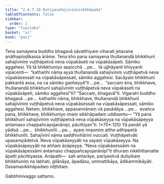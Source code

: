 ```yaml
---
title: "2.4.7.10 Dutiyasahajīvinīsikkhāpada"
tableOfContents: false
sidebar:
  order: 2
type: "tipitaka"
basket: "vi"
book: "paci"
---
```



<DynamicBreadcrumb />

<Division number="1115" book="paci">

<Paragraph number="3285" book="paci">
Tena samayena buddho bhagavā sāvatthiyaṃ viharati jetavane anāthapiṇḍikassa ārāme. Tena kho pana samayena thullanandā bhikkhunī sahajīviniṃ vuṭṭhāpetvā neva vūpakāseti na vūpakāsāpeti. Sāmiko aggahesi.
</Paragraph>

<Paragraph number="3286" book="paci">
Yā tā bhikkhuniyo appicchā …pe…  tā ujjhāyanti khiyyanti vipācenti—  “kathañhi nāma ayyā thullanandā sahajīviniṃ vuṭṭhāpetvā neva vūpakāsessati na vūpakāsāpessati, sāmiko aggahesi. Sacāyaṃ bhikkhunī pakkantā assa, na ca sāmiko gaṇheyyā”ti …pe…  “saccaṃ kira, bhikkhave, thullanandā bhikkhunī sahajīviniṃ vuṭṭhāpetvā neva vūpakāseti na vūpakāsāpeti, sāmiko aggahesī”ti? “Saccaṃ, bhagavā”ti. Vigarahi buddho bhagavā …pe…  kathañhi nāma, bhikkhave, thullanandā bhikkhunī sahajīviniṃ vuṭṭhāpetvā neva vūpakāsessati na vūpakāsāpessati, sāmiko aggahesi. Netaṃ, bhikkhave, appasannānaṃ vā pasādāya …pe…  evañca pana, bhikkhave, bhikkhuniyo imaṃ sikkhāpadaṃ uddisantu—
</Paragraph>

</Division>
<Division number="1116" book="paci">

<Paragraph number="3287" book="paci">
<Emphasis>“Yā pana bhikkhunī sahajīviniṃ vuṭṭhāpetvā neva vūpakāseyya na vūpakāsāpeyya antamaso chappañcayojanānipi, pācittiyan”</Emphasis>ti. (*70*:<Emphasis>125</Emphasis>)
</Paragraph>

</Division>
<Division number="1117" book="paci">

<Paragraph number="3288" book="paci">
<Emphasis>Yā panā</Emphasis>ti yā yādisā …pe…  <Emphasis>bhikkhunī</Emphasis>ti …pe…  ayaṃ imasmiṃ atthe adhippetā bhikkhunīti.
</Paragraph>

<Paragraph number="3289" book="paci">
<Emphasis>Sahajīvinī</Emphasis> nāma saddhivihārinī vuccati. <Emphasis>Vuṭṭhāpetvā</Emphasis>ti upasampādetvā. <Emphasis>Neva</Emphasis> <Emphasis>vūpakāseyyā</Emphasis>ti na sayaṃ vūpakāseyya. <Emphasis>Na vūpakāsāpeyyā</Emphasis>ti na aññaṃ āṇāpeyya. “Neva vūpakāsessāmi na vūpakāsāpessāmi antamaso chappañcayojanānipī”ti dhuraṃ nikkhittamatte āpatti pācittiyassa.
</Paragraph>

</Division>
<Division number="1118" book="paci">

<Paragraph number="3290" book="paci">
Anāpatti—  sati antarāye, pariyesitvā dutiyikaṃ bhikkhuniṃ na labhati, gilānāya, āpadāsu, ummattikāya, ādikammikāyāti.

</Paragraph>
</Division>

<Paragraph number="3291" type="center" book="paci">
Dasamasikkhāpadaṃ niṭṭhitaṃ.

  
Gabbhinivaggo sattamo.
</Paragraph>